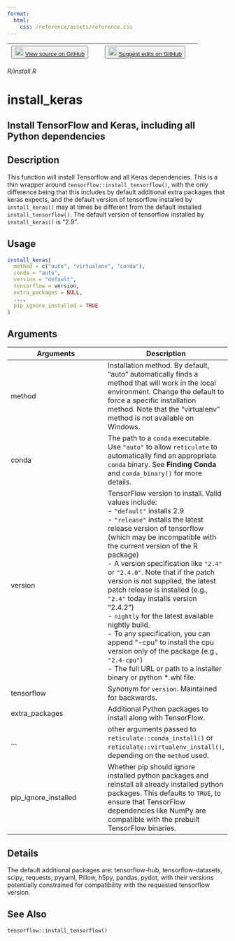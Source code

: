 ```yaml
---
format:
  html:
    css: /reference/assets/reference.css
---
```


| <button class="button"> ![](/reference/assets/GitHub-Mark-32px.png){width="20"} [View source on GitHub](https://github.com/rstudio/keras//blob/main/R/install.R) </button> | <button class="button"> ![](/reference/assets/GitHub-Mark-32px.png){width="20"} [Suggest edits on GitHub](https://github.com/rstudio/keras//edit/main/R/install.R) </button> |
|:------------------------------:|:--------------------------------------:|

*R/install.R*

# install_keras

## Install TensorFlow and Keras, including all Python dependencies

## Description
This function will install Tensorflow and all Keras dependencies. This is a thin wrapper around `tensorflow::install_tensorflow()`, with the only difference being that this includes by default additional extra packages that keras expects, and the default version of tensorflow installed by `install_keras()` may at times be different from the default installed `install_tensorflow()`. The default version of tensorflow installed by `install_keras()` is "2.9". 


## Usage
```r
install_keras( 
  method = c("auto", "virtualenv", "conda"), 
  conda = "auto", 
  version = "default", 
  tensorflow = version, 
  extra_packages = NULL, 
  ..., 
  pip_ignore_installed = TRUE 
) 
```

## Arguments
|Arguments|Description|
|---|---|
| method | Installation method. By default, "auto" automatically finds a method that will work in the local environment. Change the default to force a specific installation method. Note that the "virtualenv" method is not available on Windows. |
| conda | The path to a `conda` executable. Use `"auto"` to allow `reticulate` to automatically find an appropriate `conda` binary. See **Finding Conda** and `conda_binary()` for more details. |
| version | TensorFlow version to install. Valid values include: <br>- `"default"` installs  2.9 <br>- `"release"` installs the latest release version of tensorflow (which may be incompatible with the current version of the R package) <br>- A version specification like `"2.4"` or `"2.4.0"`. Note that if the patch version is not supplied, the latest patch release is installed (e.g., `"2.4"` today installs version "2.4.2") <br>- `nightly` for the latest available nightly build. <br>- To any specification, you can append "-cpu" to install the cpu version only of the package (e.g., `"2.4-cpu"`) <br>- The full URL or path to a installer binary or python *.whl file.  |
| tensorflow | Synonym for `version`. Maintained for backwards. |
| extra_packages | Additional Python packages to install along with TensorFlow. |
| ... | other arguments passed to `reticulate::conda_install()` or `reticulate::virtualenv_install()`, depending on the `method` used. |
| pip_ignore_installed | Whether pip should ignore installed python packages and reinstall all already installed python packages. This defaults to `TRUE`, to ensure that TensorFlow dependencies like NumPy are compatible with the prebuilt TensorFlow binaries. |

## Details
The default additional packages are: tensorflow-hub, tensorflow-datasets, scipy, requests, pyyaml, Pillow, h5py, pandas, pydot, with their versions potentially constrained for compatibility with the requested tensorflow version. 





## See Also
`tensorflow::install_tensorflow()`


